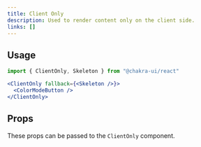```yaml
---
title: Client Only
description: Used to render content only on the client side.
links: []
---
```


## Usage

```jsx
import { ClientOnly, Skeleton } from "@chakra-ui/react"
```

```jsx
<ClientOnly fallback={<Skeleton />}>
  <ColorModeButton />
</ClientOnly>
```

## Props

These props can be passed to the `ClientOnly` component.

<PropTable component="ClientOnly" part="ClientOnly" />

